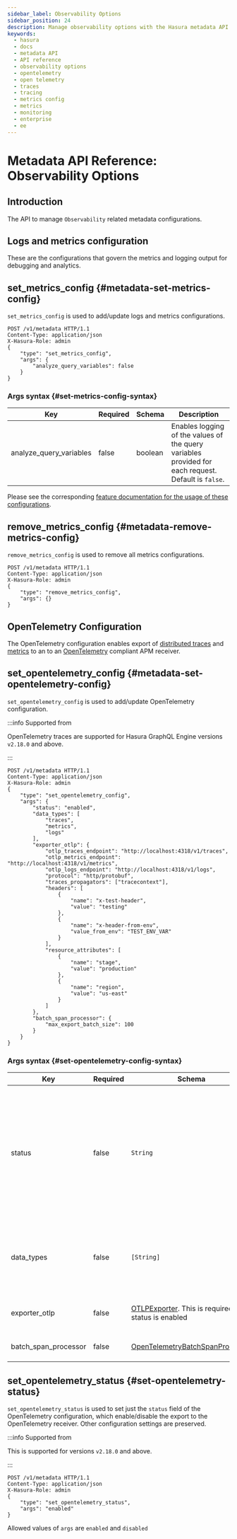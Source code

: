 ```yaml
---
sidebar_label: Observability Options
sidebar_position: 24
description: Manage observability options with the Hasura metadata API
keywords:
  - hasura
  - docs
  - metadata API
  - API reference
  - observability options
  - opentelemetry
  - open telemetry
  - traces
  - tracing
  - metrics config
  - metrics
  - monitoring
  - enterprise
  - ee
---
```



# Metadata API Reference: Observability Options

<ProductBadge ce free pro ee self />

## Introduction

The API to manage `Observability` related metadata configurations.

## Logs and metrics configuration

<ProductBadge pro />

These are the configurations that govern the metrics and logging output for debugging and analytics.

## set_metrics_config {#metadata-set-metrics-config}

`set_metrics_config` is used to add/update logs and metrics configurations.

```http
POST /v1/metadata HTTP/1.1
Content-Type: application/json
X-Hasura-Role: admin
{
    "type": "set_metrics_config",
    "args": {
        "analyze_query_variables": false
    }
}
```

### Args syntax {#set-metrics-config-syntax}

| Key                     | Required | Schema  | Description                                                                                         |
| ----------------------- | -------- | ------- | --------------------------------------------------------------------------------------------------- |
| analyze_query_variables | false    | boolean | Enables logging of the values of the query variables provided for each request. Default is `false`. |

Please see the corresponding
[feature documentation for the usage of these configurations](/observability/cloud-monitoring/operations.mdx#capture-query-variables).

## remove_metrics_config {#metadata-remove-metrics-config}

`remove_metrics_config` is used to remove all metrics configurations.

```http
POST /v1/metadata HTTP/1.1
Content-Type: application/json
X-Hasura-Role: admin
{
    "type": "remove_metrics_config",
    "args": {}
}
```

## OpenTelemetry Configuration

<ProductBadge self />

The OpenTelemetry configuration enables export of [distributed traces](/observability/cloud-monitoring/tracing.mdx) and
[metrics](/observability/enterprise-edition/prometheus/metrics.mdx) to an to an
[OpenTelemetry](https://opentelemetry.io/) compliant APM receiver.

## set_opentelemetry_config {#metadata-set-opentelemetry-config}

`set_opentelemetry_config` is used to add/update OpenTelemetry configuration.

:::info Supported from

OpenTelemetry traces are supported for Hasura GraphQL Engine versions `v2.18.0` and above.

:::

```http
POST /v1/metadata HTTP/1.1
Content-Type: application/json
X-Hasura-Role: admin
{
    "type": "set_opentelemetry_config",
    "args": {
        "status": "enabled",
        "data_types": [
            "traces",
            "metrics",
            "logs"
        ],
        "exporter_otlp": {
            "otlp_traces_endpoint": "http://localhost:4318/v1/traces",
            "otlp_metrics_endpoint": "http://localhost:4318/v1/metrics",
            "otlp_logs_endpoint": "http://localhost:4318/v1/logs",
            "protocol": "http/protobuf",
            "traces_propagators": ["tracecontext"],
            "headers": [
                {
                    "name": "x-test-header",
                    "value": "testing"
                },
                {
                    "name": "x-header-from-env",
                    "value_from_env": "TEST_ENV_VAR"
                }
            ],
            "resource_attributes": [
                {
                    "name": "stage",
                    "value": "production"
                },
                {
                    "name": "region",
                    "value": "us-east"
                }
            ]
        },
        "batch_span_processor": {
            "max_export_batch_size": 100
        }
    }
}
```

### Args syntax {#set-opentelemetry-config-syntax}

| Key                  | Required | Schema                                                                                             | Description                                                                                                                                                                            |
| -------------------- | -------- | -------------------------------------------------------------------------------------------------- | -------------------------------------------------------------------------------------------------------------------------------------------------------------------------------------- |
| status               | false    | `String`                                                                                           | Toggle to enable or disable the export. Allowed values are `enabled` and `disabled`. Default is `disabled` (If status is not explicitely passed, then the configuration gets disabled) |
| data_types           | false    | `[String]`                                                                                         | List of the types of observability data points to be exported. Allowed types: `traces` and `metrics` only                                                                              |
| exporter_otlp        | false    | [OTLPExporter](/api-reference/syntax-defs.mdx#otlpexporter). This is required if status is enabled | OpenTelemetry compliant receiver configuration                                                                                                                                         |
| batch_span_processor | false    | [OpenTelemetryBatchSpanProcessor](/api-reference/syntax-defs.mdx#opentelemetrybatchspanprocessor)  | OpenTelemetry batch export configuration                                                                                                                                               |

## set_opentelemetry_status {#set-opentelemetry-status}

`set_opentelemetry_status` is used to set just the `status` field of the OpenTelemetry configuration, which
enable/disable the export to the OpenTelemetry receiver. Other configuration settings are preserved.

:::info Supported from

This is supported for versions `v2.18.0` and above.

:::

```http
POST /v1/metadata HTTP/1.1
Content-Type: application/json
X-Hasura-Role: admin
{
    "type": "set_opentelemetry_status",
    "args": "enabled"
}
```

Allowed values of `args` are `enabled` and `disabled`
